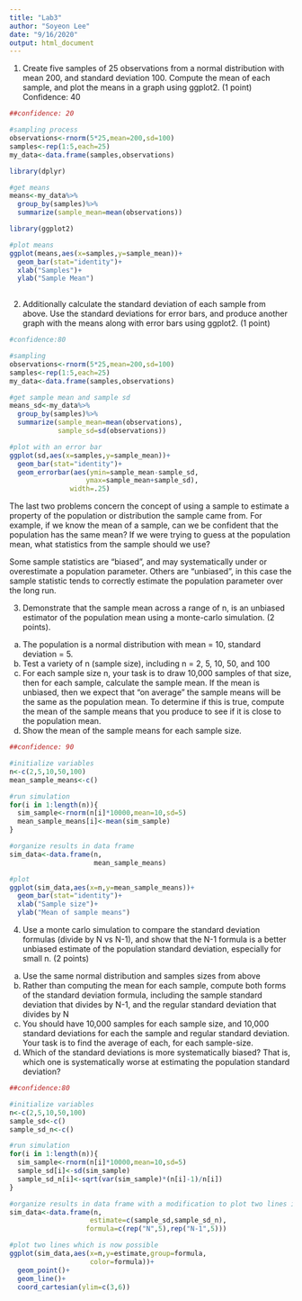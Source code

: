 ```yaml
---
title: "Lab3"
author: "Soyeon Lee"
date: "9/16/2020"
output: html_document
---
```


1. Create five samples of 25 observations from a normal distribution with mean 200, and standard deviation 100. Compute the mean of each sample, and plot the means in a graph using ggplot2. (1 point) Confidence: 40
```r
##confidence: 20

#sampling process
observations<-rnorm(5*25,mean=200,sd=100)
samples<-rep(1:5,each=25)
my_data<-data.frame(samples,observations)

library(dplyr)

#get means
means<-my_data%>%
  group_by(samples)%>%
  summarize(sample_mean=mean(observations))

library(ggplot2)

#plot means
ggplot(means,aes(x=samples,y=sample_mean))+
  geom_bar(stat="identity")+
  xlab("Samples")+
  ylab("Sample Mean")
  
```

2. Additionally calculate the standard deviation of each sample from above. Use the standard deviations for error bars, and produce another graph with the means along with error bars using ggplot2. (1 point)
```r
#confidence:80

#sampling
observations<-rnorm(5*25,mean=200,sd=100)
samples<-rep(1:5,each=25)
my_data<-data.frame(samples,observations)

#get sample mean and sample sd
means_sd<-my_data%>%
  group_by(samples)%>%
  summarize(sample_mean=mean(observations),
            sample_sd=sd(observations))

#plot with an error bar
ggplot(sd,aes(x=samples,y=sample_mean))+
  geom_bar(stat="identity")+
  geom_errorbar(aes(ymin=sample_mean-sample_sd,
                   ymax=sample_mean+sample_sd),
               width=.25)
```


The last two problems concern the concept of using a sample to estimate a property of the population or distribution the sample came from. For example, if we know the mean of a sample, can we be confident that the population has the same mean? If we were trying to guess at the population mean, what statistics from the sample should we use?

Some sample statistics are “biased”, and may systematically under or overestimate a population parameter. Others are “unbiased”, in this case the sample statistic tends to correctly estimate the population parameter over the long run.

3. Demonstrate that the sample mean across a range of n, is an unbiased estimator of the population mean using a monte-carlo simulation. (2 points).

(a) The population is a normal distribution with mean = 10, standard deviation = 5.
(b) Test a variety of n (sample size), including n = 2, 5, 10, 50, and 100
(c) For each sample size n, your task is to draw 10,000 samples of that size, then for each sample, calculate the sample mean. If the mean is unbiased, then we expect that “on average” the sample means will be the same as the population mean. To determine if this is true, compute the mean of the sample means that you produce to see if it is close to the population mean.
(d) Show the mean of the sample means for each sample size.
```r
##confidence: 90

#initialize variables
n<-c(2,5,10,50,100)
mean_sample_means<-c()

#run simulation
for(i in 1:length(n)){
  sim_sample<-rnorm(n[i]*10000,mean=10,sd=5)
  mean_sample_means[i]<-mean(sim_sample)
}

#organize results in data frame
sim_data<-data.frame(n,
                     mean_sample_means)

#plot
ggplot(sim_data,aes(x=n,y=mean_sample_means))+
  geom_bar(stat="identity")+
  xlab("Sample size")+
  ylab("Mean of sample means")
```

4. Use a monte carlo simulation to compare the standard deviation formulas (divide by N vs N-1), and show that the N-1 formula is a better unbiased estimate of the population standard deviation, especially for small n. (2 points)
a) Use the same normal distribution and samples sizes from above
b) Rather than computing the mean for each sample, compute both forms of the standard deviation formula, including the sample standard deviation that divides by N-1, and the regular standard deviation that divides by N
c) You should have 10,000 samples for each sample size, and 10,000 standard deviations for each the sample and regular standard deviation. Your task is to find the average of each, for each sample-size.
d) Which of the standard deviations is more systematically biased? That is, which one is systematically worse at estimating the population standard deviation?
```r
##confidence:80

#initialize variables
n<-c(2,5,10,50,100)
sample_sd<-c()
sample_sd_n<-c()

#run simulation
for(i in 1:length(n)){
  sim_sample<-rnorm(n[i]*10000,mean=10,sd=5)
  sample_sd[i]<-sd(sim_sample)
  sample_sd_n[i]<-sqrt(var(sim_sample)*(n[i]-1)/n[i])
}

#organize results in data frame with a modification to plot two lines in one graph
sim_data<-data.frame(n,                   
                    estimate=c(sample_sd,sample_sd_n),
                   formula=c(rep("N",5),rep("N-1",5)))

#plot two lines which is now possible
ggplot(sim_data,aes(x=n,y=estimate,group=formula,
                    color=formula))+
  geom_point()+
  geom_line()+
  coord_cartesian(ylim=c(3,6))
```

